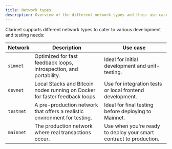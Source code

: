 ```yaml
---
title: Network types
description: Overview of the different network types and their use cases.
---
```


Clarinet supports different network types to cater to various development and testing needs:

| Network          | Description                                                                      | Use case
| -------------- | ------------------------------------------------------------------------------- | -------------------------------------------------------------------------------- |
| `simnet`       | Optimized for fast feedback loops, introspection, and portability. | Ideal for initial development and unit-testing. |
| `devnet`       | Local Stacks and Bitcoin nodes running on Docker for faster feedback loops. | Use for integration tests or local frontend development. |
| `testnet`      | A pre-production network that offers a realistic environment for testing. | Ideal for final testing before deploying to Mainnet. |
| `mainnet`      | The production network where real transactions occur. | Use when you're ready to deploy your smart contract to production. |
